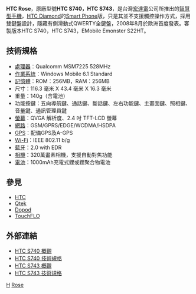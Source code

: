 {{noteTA
|G1=長度單位
}}
'''HTC Rose'''，原廠型號'''HTC S740，HTC S743'''，是台灣[[宏達電|宏達電]]公司所推出的[[智慧型手機|智慧型手機]]，[[HTC_Diamond|HTC Diamond]]的[[Windows_Mobile|Smart Phone]]版，只是其並不支援觸控操作方式，採用雙鍵盤設計，隱藏有側滑動式QWERTY全鍵盤，2008年8月於歐洲首度發表。客製版本HTC S740，HTC S743，EMobile Emonster S22HT。

== 技術規格 ==
*[[處理器|處理器]]：Qualcomm MSM7225 528MHz
*[[作業系統|作業系統]]：Windows Mobile 6.1 Standard
*[[記憶體|記憶體]]：ROM：256MB，RAM：256MB
*尺寸：116.3 毫米 X 43.4 毫米 X 16.3 毫米
*重量：140g（含電池）
*功能按鍵：五向導航鍵、通話鍵、斷話鍵、左右功能鍵、主畫面鍵、照相鍵、音量鍵、通訊管理員鍵
*[[螢幕|螢幕]]：QVGA 解析度、2.4 吋 TFT-LCD 螢幕 
*[[網路|網路]]：GSM/GPRS/EDGE/WCDMA/HSDPA
*[[GPS|GPS]]：配備GPS及A-GPS
*[[Wi-Fi|Wi-Fi]]：IEEE 802.11 b/g
*[[藍牙|藍牙]]：2.0 with EDR
*[[相機|相機]]：320萬畫素相機，支援自動對焦功能
*[[電池|電池]]：1000mAh充電式鋰或鋰聚合物電池

== 參見 ==
*[[HTC|HTC]]
*[[Qtek|Qtek]]
*[[Dopod|Dopod]]
*[[TouchFLO|TouchFLO]]

== 外部連結 ==
*[https://web.archive.org/web/20081112075607/http://www.htc.com/www/product/s740/overview.html HTC S740 概觀]
*[https://web.archive.org/web/20090718064537/http://www.htc.com/www/product/s740/specification.html HTC S740 技術規格]
*[http://www.htc.com/us/product/s743/overview.html HTC S743 概觀]{{dead link|date=2017年11月 |bot=InternetArchiveBot |fix-attempted=yes }}
*[http://www.htc.com/us/product/s743/specification.html HTC S743 技術規格]{{dead link|date=2017年11月 |bot=InternetArchiveBot |fix-attempted=yes }}

[[Category:智能手機|H]]
[[Category:宏達電手機|Rose]]